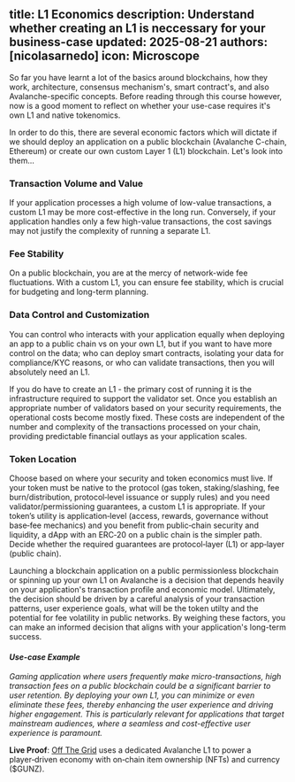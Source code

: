 title: L1 Economics
description: Understand whether creating an L1 is neccessary for your business-case
updated: 2025-08-21
authors: [nicolasarnedo]
icon: Microscope
---

So far you have learnt a lot of the basics around blockchains, how they work, architecture, consensus mechanism's, smart contract's, and also Avalanche-specific concepts. Before reading through this course however, now is a good moment to reflect on whether your use-case requires it's own L1 and native tokenomics.

In order to do this, there are several economic factors which will dictate if we should deploy an application on a public blockchain (Avalanche C-chain, Ethereum) or create our own custom Layer 1 (L1) blockchain. Let's look into them...

### Transaction Volume and Value
If your application processes a high volume of low-value transactions, a custom L1 may be more cost-effective in the long run. Conversely, if your application handles only a few high-value transactions, the cost savings may not justify the complexity of running a separate L1.

### Fee Stability
On a public blockchain, you are at the mercy of network-wide fee fluctuations. With a custom L1, you can ensure fee stability, which is crucial for budgeting and long-term planning.

### Data Control and Customization
You can control who interacts with your application equally when deploying an app to a public chain vs on your own L1, but if you want to have more control on the data; who can deploy smart contracts, isolating your data for compliance/KYC reasons, or who can validate transactions, then you will absolutely need an L1.

If you do have to create an L1 - the primary cost of running it is the infrastructure required to support the validator set. Once you establish an appropriate number of validators based on your security requirements, the operational costs become mostly fixed. These costs are independent of the number and complexity of the transactions processed on your chain, providing predictable financial outlays as your application scales.

### Token Location
Choose based on where your security and token economics must live. If your token must be native to the protocol (gas token, staking/slashing, fee burn/distribution, protocol‑level issuance or supply rules) and you need validator/permissioning guarantees, a custom L1 is appropriate. If your token’s utility is application‑level (access, rewards, governance without base‑fee mechanics) and you benefit from public‑chain security and liquidity, a dApp with an ERC‑20 on a public chain is the simpler path. Decide whether the required guarantees are protocol‑layer (L1) or app‑layer (public chain).

Launching a blockchain application on a public permissionless blockchain or spinning up your own L1 on Avalanche is a decision that depends heavily on your application's transaction profile and economic model. Ultimately, the decision should be driven by a careful analysis of your transaction patterns, user experience goals, what will be the token utilty and the potential for fee volatility in public networks. By weighing these factors, you can make an informed decision that aligns with your application's long-term success.

#### *Use-case Example*

*Gaming application where users frequently make micro-transactions, high transaction fees on a public blockchain could be a significant barrier to user retention. By deploying your own L1, you can minimize or even eliminate these fees, thereby enhancing the user experience and driving higher engagement. This is particularly relevant for applications that target mainstream audiences, where a seamless and cost-effective user experience is paramount.*

**Live Proof**: [Off The Grid](https://gunzillagames.com/en/) uses a dedicated Avalanche L1 to power a player‑driven economy with on‑chain item ownership (NFTs) and currency ($GUNZ).